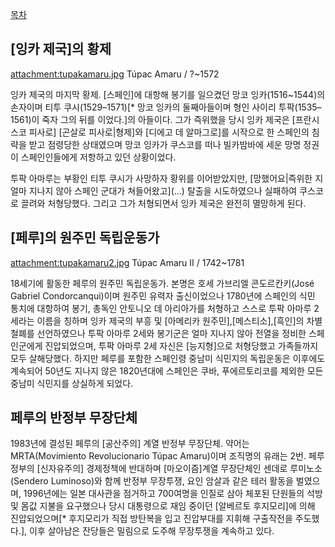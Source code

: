 [[목차]]
== [잉카 제국]의 황제 ==
attachment:tupakamaru.jpg
Túpac Amaru / ?~1572

잉카 제국의 마지막 황제. [스페인]에 대항해 봉기를 일으켰던 망코 잉카(1516~1544)의 손자이며 티투 쿠시(1529–1571)[* 망코 잉카의 둘째아들이며 형인 사이리 투팍(1535–1561)이 죽자 그의 뒤를 이었다.]의 아들이다. 그가 즉위했을 당시 잉카 제국은 [프란시스코 피사로] [곤살로 피사로|형제]와 [디에고 데 알마그로]를 시작으로 한 스페인의 침략을 받고 점령당한 상태였으며 망코 잉카가 쿠스코를 떠나 빌카밤바에 세운 망명 정권이 스페인인들에게 저항하고 있던 상황이었다. 

투팍 아마루는 부황인 티투 쿠시가 사망하자 황위를 이어받았지만, [망했어요|즉위한 지 얼마 지나지 않아 스페인 군대가 쳐들어왔고](...) 탈출을 시도하였으나 실패하여 쿠스코로 끌려와 처형당했다. 그리고 그가 처형되면서 잉카 제국은 완전히 멸망하게 된다.

== [페루]의 원주민 독립운동가 ==
attachment:tupakamaru2.jpg
Túpac Amaru II / 1742~1781

18세기에 활동한 페루의 원주민 독립운동가. 본명은 호세 가브리엘 콘도르칸키(José Gabriel Condorcanqui)이며 원주민 유력자 출신이었으나 1780년에 스페인의 식민 통치에 대항하여 봉기, 총독인 안토니오 데 아리아가를 처형하고 스스로 투팍 아마루 2세라는 이름을 칭하며 잉카 제국의 부흥 및 [아메리카 원주민],[메스티소],[흑인]의 차별 철폐를 선언하였으나 투팍 아마루 2세와 봉기군은 얼마 지나지 않아 전열을 정비한 스페인군에게 진압되었으며, 투팍 아마루 2세 자신은 [능지형]으로 처형당했고 가족들까지 모두 살해당했다. 하지만 페루를 포함한 스페인령 중남미 식민지의 독립운동은 이후에도 계속되어 50년도 지나지 않은 1820년대에 스페인은 쿠바, 푸에르토리코를 제외한 모든 중남미 식민지를 상실하게 되었다.

== 페루의 반정부 무장단체 ==
1983년에 결성된 페루의 [공산주의] 계열 반정부 무장단체. 약어는 MRTA(Movimiento Revolucionario Túpac Amaru)이며 조직명의 유래는 2번. 페루 정부의 [신자유주의] 경제정책에 반대하며 [마오이즘]계열 무장단체인 센데로 루미노소(Sendero Luminoso)와 함께 반정부 무장투쟁, 요인 암살과 같은 테러 활동을 벌였으며, 1996년에는 일본 대사관을 점거하고 700여명을 인질로 삼아 체포된 단원들의 석방 및 몸값 지불을 요구했으나 당시 대통령으로 재임 중이던 [알베르토 후지모리]에 의해 진압되었으며[* 후지모리가 직접 방탄복을 입고 진압부대를 지휘해 구출작전을 주도했다.], 이후 살아남은 잔당들은 밀림으로 도주해 무장투쟁을 계속하고 있다.
